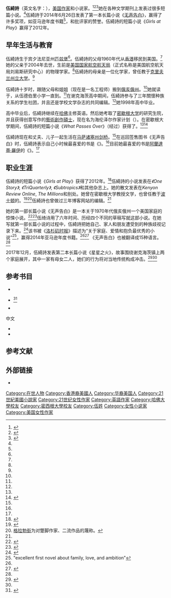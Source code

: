 {{Infobox writer
|name=伍綺詩
|image=Celeste Ng at 2018 National Book Festival (cropped).jpg
|original= Celeste Ng
|birth_date = {{birth date and age|1980|7|30}}
|birth_place={{USA}}[[宾夕法尼亚州|宾夕法尼亚州]][[匹兹堡|匹兹堡]]
|alma_mater=[[哈佛大学|哈佛大学]]<br>[[密歇根大学|密歇根大学]]
|occupation=小说家、作家
|genre=小說
|website={{URL|http://www.celesteng.com}}
}}

'''伍綺詩'''（英文名字：{{lang|en|Celeste Ng}}），[[美国|美国]][[作家|作家]]和小说家。<ref name="Hoby">{{cite web|title=Amazon book of the year winner Celeste Ng: ‘Writing’s like shouting into the world’|first=Hermione|last=Hoby|date=2014年11月17日|url=http://www.theguardian.com/books/2014/nov/17/amazon-book-of-the-year-winner-celeste-ng-writing-is-like-shouting-into-the-world|work=[[衛報|衛報]]|accessdate=2016年6月21日|archive-date=2020年11月12日|archive-url=https://web.archive.org/web/20201112015550/http://www.theguardian.com/books/2014/nov/17/amazon-book-of-the-year-winner-celeste-ng-writing-is-like-shouting-into-the-world|dead-url=no}}</ref><ref>{{cite web|work=[[全国公共广播电台|全国公共广播电台]]|title='Everything I Never Told You' Exposed in Biracial Family's Loss|date=2014年6月28日|author=全国公共广播电台工作人员|url=http://www.npr.org/blogs/codeswitch/2014/06/28/325927002/everything-i-never-told-you-exposed-in-biracial-familys-loss|accessdate=2016年6月21日|archive-date=2015年4月29日|archive-url=https://web.archive.org/web/20150429045018/http://www.npr.org/blogs/codeswitch/2014/06/28/325927002/everything-i-never-told-you-exposed-in-biracial-familys-loss|dead-url=no}}</ref><ref name="Connors">{{cite web|work=[[誠懇家日報|誠懇家日報]]|title=Writer Celeste Ng talks about growing up in Shaker Heights and her buzz novel of the summer, ''Everything I Never Told You''|first=Joanna|last=Connors|date=2014年7月9日|url=http://www.cleveland.com/books/index.ssf/2014/07/writer_celeste_ng_talks_about.html|publisher=Cleveland.com|accessdate=2016年6月21日|archive-date=2018年12月6日|archive-url=https://web.archive.org/web/20181206211354/https://www.cleveland.com/books/index.ssf/2014/07/writer_celeste_ng_talks_about.html|dead-url=no}}</ref>她在各种文学期刊上发表过很多短篇小说。<ref name=celeste />伍綺詩于2014年6月26日发表了第一本长篇小说《[[无声告白|无声告白]]》，赢得了许多奖项，如亚马逊年度书籍<ref name=Hoby />，和批评家的赞誉。伍綺詩的短篇小说《''Girls at Play''》赢得了2012年{{link-en|手推车奖|Pushcart Prize}}。

== 早年生活与教育 ==
伍綺詩生于宾夕法尼亚州[[匹兹堡|匹兹堡]]<ref name="Hoby"/>。伍綺詩的父母1960年代从[[香港|香港]]移民到美国。<ref name="Hoby"/>她的父亲于2004年去世，生前是[[美国国家航空航天局|美国国家航空航天局]]{{link-en|格伦研究中心|Glenn Research Center}}（正式名称是美国航空航天局刘易斯研究中心）的物理学家。<ref name="Connors"/>伍綺詩的母亲是一位化学家，曾任教于[[克里夫兰州立大学|克里夫兰州立大学]]。<ref name="Connors"/>

伍綺詩十岁时，跟随父母和姐姐（现在是一名工程师）搬到[[俄亥俄州|俄亥俄州]]{{link-en|谢克海茨|Shaker Heights, Ohio}}。<ref name="Connors"/>她就读于{{link-en|谢克海茨市学区|Shaker Heights City School District}}，从伍德伯里小学一直到{{link-en|谢克海茨高中|Shaker Heights High School}}。<ref name="Connors"/>在谢克海茨高中期间，伍綺詩参与了三年關懷种族关系的学生社团，并且还是学校文学杂志的共同编辑。<ref name="Connors"/>她1998年高中毕业。

高中毕业后，伍綺詩继续在[[哈佛大学|哈佛]]主修英语。然后她考取了[[密歇根大学|密歇根大学]]的研究生院，并且获得创意写作的[[藝術創作碩士|藝術創作碩士]]，现在名为海伦泽尔作家计划（{{lang|en|Helen Zell Writers’Program}}）。在密歇根大学期间，伍綺詩的短篇小说《''What Passes Over''》（经过）获得了{{link-en|霍普伍德奖|Avery Hopwood#Hopwood Awards}}。<ref name="Connors"/><ref>{{cite web|title="What Passes Over" by Celeste Ng|url=http://www.one-story.com/index.php?page=stories&story_id=86|website=One story|accessdate=2015年8月20日|archive-date=2020年10月29日|archive-url=https://web.archive.org/web/20201029163540/https://www.one-story.com/index.php?page=stories&story_id=86|dead-url=no}}</ref>

伍綺詩现在和丈夫、儿子一起生活在[[马萨诸塞州|马萨诸塞州]][[剑桥_(马萨诸塞州)|剑桥]]。<ref name="Connors"/>在巡回签售图书《无声告白》时，伍綺詩表示自己小时候最喜爱的书是《{{link-en|小侦探哈里特|Harriet the Spy}}》。<ref name="Politics and Prose"/>目前她最喜爱的书是[[阿蘭達蒂·羅伊|阿蘭達蒂·羅伊]]的《{{link-en|微物之神|The God of Small Things}}》。<ref name="Connors"/>

== 职业生涯 ==
伍綺詩的短篇小说《''Girls at Play''》获得了2012年{{link-en|手推车奖|Pushcart Prize}}。<ref>{{cite web|title=Girls, At Play|first=Ronna|last=Wineberg|url=http://blr.med.nyu.edu/content/editors-picks/girlsatplay|work=[[贝尔维尤文学评论|贝尔维尤文学评论]]|access-date=2016-06-21|archive-url=https://web.archive.org/web/20150429031559/http://blr.med.nyu.edu/content/editors-picks/girlsatplay|archive-date=2015-04-29|dead-url=yes}}</ref>伍綺詩的小说发表在''《One Story》'', ''《TriQuarterly》'', ''《Subtropics》''和其他杂志上。她的散文发表在''Kenyon Review Online'', ''The Millions''和别处。她曾在密歇根大学教授文学，也曾任教于[[波士顿|波士顿]]的{{link-en|格拉勃街公司|GrubStreet}}。<ref name=Dreifus>{{cite web|last1=Dreifus|first1=Erika|title=Everything She Graciously Told Me: An Interview with Celeste Ng|url=http://www.erikadreifus.com/resources/interviews/everything-she-graciously-told-me-an-interview-with-celeste-ng/|website=erika dreifus|accessdate=2015年8月6日|archive-date=2020年9月25日|archive-url=https://web.archive.org/web/20200925024910/https://www.erikadreifus.com/resources/interviews/everything-she-graciously-told-me-an-interview-with-celeste-ng/|dead-url=no}}</ref><ref name="注">[[格拉勃街|格拉勃街]]为对蹩脚作家、二流作品的蔑称。</ref>伍綺詩也曾做过三年{{link-en|小说作家评论|Fiction Writers Review}}博客网站的编辑。<ref name="Dreifus"/>

她的第一部长篇小说《无声告白》是一本关于1970年代俄亥俄州一个美国家庭的惊悚小说。<ref>{{cite web|title=Sunday Book Review, The Leftovers ‘Everything I Never Told You,’ by Celeste Ng|first=Alexander|last=Chee|date=2014年8月15日|url=http://www.nytimes.com/2014/08/17/books/review/everything-i-never-told-you-by-celeste-ng.html|work=[[纽约时报|纽约时报]]|accessdate=2016年6月21日|archive-date=2020年12月13日|archive-url=https://web.archive.org/web/20201213081254/https://www.nytimes.com/2014/08/17/books/review/everything-i-never-told-you-by-celeste-ng.html|dead-url=no}}</ref><ref>{{cite web|title=Book Review ‘Everything I Never Told You’ by Celeste Ng|first=Clea|last=Simon|date=2014年7月1日|url=http://www.bostonglobe.com/arts/books/2014/07/01/book-review-everything-never-told-you-celeste/NegiY6oApUZG71YIRq6olM/story.html|work=[[波士顿环球报|波士顿环球报]]|accessdate=2016年6月21日|archive-date=2020年9月24日|archive-url=https://web.archive.org/web/20200924222928/https://www.bostonglobe.com/arts/books/2014/07/01/book-review-everything-never-told-you-celeste/NegiY6oApUZG71YIRq6olM/story.html|dead-url=no}}</ref>伍绮诗用了六年时间、历经四个不同的草稿写就这部小说。在她写就第一部长篇小说的过程中，伍綺詩把她自己、家人和朋友遭受到的种族歧视记录下来。<ref name=Schlupe>{{cite web|last1=Schluep|first1=Chris|title=CelesteNgBEA|url=https://www.youtube.com/watch?v=DzSw7GfYhbo|website=youtube|accessdate=2016-06-21|archive-date=2020-08-26|archive-url=https://web.archive.org/web/20200826001132/https://www.youtube.com/watch?v=DzSw7GfYhbo|dead-url=no}}</ref>该书被《[[洛杉矶时报|洛杉矶时报]]》描述为“关于家庭、爱情和抱负最优秀的小说”<ref>"excellent first novel about family, love, and ambition"</ref>，赢得2014年亚马逊年度书籍。<ref name="Hoby"/><ref name=LAT>{{cite web|title=Review 'Everything I Never Told You' a moving tale of a dysfunctional family|first=Hector|last=Tobar|url=http://touch.latimes.com/#section/-1/article/p2p-80707087/|work=[[洛杉矶时报|洛杉矶时报]]|date=2014年7月4日|accessdate=2016年6月21日|archive-date=2012年10月6日|archive-url=http://webarchive.loc.gov/all/20121006015957/http://touch.latimes.com/#section/-1/article/p2p-80707087/|dead-url=no}}</ref> 《无声告白》也被翻译成15种语言。<ref name=celeste />

2017年12月，伍綺詩发表第二本长篇小说《星星之火》，故事围绕谢克海茨镇上两个家庭展开，其中一家有母女二人，她们的行为将对当地传统构成冲击。<ref name="Politics and Prose">{{cite web|author=Politics and Prose|title=Celeste Ng, "Everything I Never Told You"|url=https://www.youtube.com/watch?v=AQUttMxMjqo|website=youtube|accessdate=2015年8月6日|archive-date=2020年11月1日|archive-url=https://web.archive.org/web/20201101075700/https://www.youtube.com/watch?v=AQUttMxMjqo|dead-url=no}}</ref><ref name="Schlupe"/>

== 参考书目 ==
* {{cite book|title=[[无声告白|Everything I Never Told You: A Novel]]|publisher=Penguin Press|year=2014|isbn=159420571X}}
*{{cite book|title=GIRLS, AT PLAY  - PUSHCART PRIZE 2012 ANTHOLOGY|date=2012|isbn=978-1888889635|edition=XXXVI 2012}} <ref name=celeste>{{cite web|title=Celeste Ng's author website|url=http://www.celesteng.com/|website=Celeste Ng|accessdate=2015年8月20日|archive-date=2020年12月11日|archive-url=https://web.archive.org/web/20201211222046/https://www.celesteng.com/|dead-url=no}}</ref>
* {{cite book|title=[[LITTLE_FIRES_EVERYWHERE|LITTLE FIRES EVERYWHERE]]|publisher=Penguin Press|date=2017|isbn=0735224293}}

;中文
* {{cite book|title=[[无声告白|无声告白]]|others=孙璐 译|publisher=江苏凤凰文艺|location=南京|date=2015年7月|isbn=9787539982830}}
* {{cite book|title=[[小小小小的火|小小小小的火]]|others=孙璐 译|publisher=江苏凤凰文艺|location=南京|date=2018年4月|isbn=9787559407399}}

==参考文献==
{{reflist|30em}}

==外部链接==
*{{official website|http://www.celesteng.com}}

{{DEFAULTSORT:Ng, Celeste}}
[[Category:在世人物|Category:在世人物]]
[[Category:香港裔美國人|Category:香港裔美國人]]
[[Category:华裔美国人|Category:华裔美国人]]
[[Category:21世紀美國小說家|Category:21世紀美國小說家]]
[[Category:21世纪女性作家|Category:21世纪女性作家]]
[[Category:英語作家|Category:英語作家]]
[[Category:哈佛大學校友|Category:哈佛大學校友]]
[[Category:密西根大學校友|Category:密西根大學校友]]
[[Category:伍姓|Category:伍姓]]
[[Category:女性小说家|Category:女性小说家]]
[[Category:美国女性作家|Category:美国女性作家]]